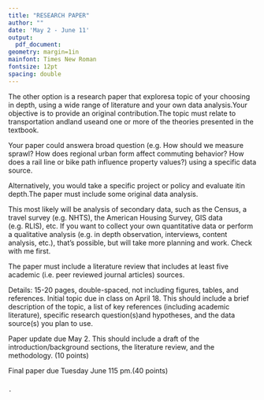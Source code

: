 ```yaml
---
title: "RESEARCH PAPER"
author: ""
date: 'May 2 - June 11'
output:
  pdf_document: 
geometry: margin=1in
mainfont: Times New Roman
fontsize: 12pt
spacing: double
---
```


The other option is a research paper that exploresa topic of your choosing in depth, using a wide range of literature and your own data analysis.Your objective is to provide an original contribution.The topic must relate to transportation andland useand one or more of the theories presented in the textbook. 

Your paper could answera broad question (e.g. How should we measure sprawl? How does regional urban form affect commuting behavior? How does a rail line or bike path influence property values?) using a specific data source. 

Alternatively, you would take a specific project or policy and evaluate itin depth.The paper must include some original data analysis. 

This most likely will be analysis of secondary data, such as the Census, a travel survey (e.g. NHTS), the American Housing Survey, GIS data (e.g. RLIS), etc. If you want to collect your own quantitative data or perform a qualitative analysis (e.g. in depth observation, interviews, content analysis, etc.), that’s possible, but will take more planning and work. Check with me first. 

The paper must include a literature review that includes at least five academic (i.e. peer reviewed journal articles) sources. 

Details: 15-20 pages, double-spaced, not including figures, tables, and references. Initial topic due in class on April 18. This should include a brief description of the topic, a list of key references (including academic literature), specific research question(s)and hypotheses, and the data source(s) you plan to use. 

Paper update due May 2. This should include a draft of the introduction/background sections, the literature review, and the methodology. (10 points) 

Final paper due Tuesday June 115 pm.(40 points)

### \textcolor[rgb]{0.7,0.7,0.7}{Week 2}



```r
.
```